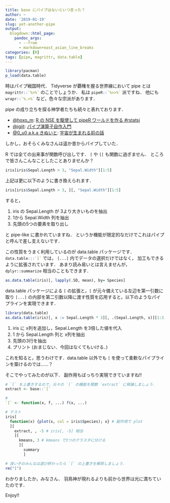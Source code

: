 ```yaml
---
title: base にパイプはないといつ言った？
author: ~
date: '2019-01-19'
slug: yet-another-pipe
output:
  blogdown::html_page:
    pandoc_args: 
      - --from
      - markdown+east_asian_line_breaks
categories: [R]
tags: [pipe, magrittr, data.table]
---
```


```r
library(pacman)
p_load(data.table)
```

時はパイプ戦国時代．
Tidyverse が覇権を握る世界線において  pipe とは `` magrittr::`%>%` ``{.r} のことでしょうか．
私は `` pipeR::`%>>%` ``{.r} 派ですね．
他にも `` wrapr::`%.>%` ``{.r} など，色々な宗派があります．

pipe の成り立ちを探る神学者たちも続々と表れております．

- [@hoxo_m](https://twitter.com/hoxo_m): 
  [R の NSE を駆使して pipeR ワールドを作る #rstatsj](https://qiita.com/hoxo_m/items/3fd3d2520fa014a248cb)
- [@igjit](https://twitter.com/igjit): 
  [パイプ演算子自作入門](https://igjit.github.io/slides/2018/01/tiny_pipe/#/)
- [@0_u0 a.k.a きぬいと](https://twitter.com/0_u0):
  [宇宙が生まれる前の話](https://t.co/40dvNAiUIP)

しかし，おそらくみなさんは遥か昔からパイプしていた．

R では全ての出来事が関数呼び出しです．
`[`{.r} や `[[`{.r} も関数に過ぎません．
ところで皆さんこんなことしたことありませんか？

```r
iris[iris$Sepal.Length > 3, "Sepal.Width"][1:5]
```

上記は更に以下のように書き換えられます．

```r
iris[iris$Sepal.Length > 3, ][, "Sepal.Width"][1:5]
```

すると，

1. iris の Sepal.Length が 3より大きいものを抽出
2. 1から Sepal.Width 列を抽出
3. 先頭の5つの要素を取り出し

と pipe-like に書かれていますね．
というか機能が限定的なだけでこれはパイプと呼んで差し支えないです．

この性質をうまく利用しているのが data.table パッケージです．
`` data.table:::`[` ``{.r} では， `[...]` 内でデータの選択だけではなく，
加工もできるように拡張されています．
あまり読み易いとは言えませんが，`dplyr::summarize` 相当のこともできます．

```r
as.data.table(iris)[, lapply(.SD, mean), by= Species]
```

data.table パッケージによる `[`{.r} の拡張と，`[`{.r} が元々備えている左辺を第一引数に取り `[...]`
の内部を第二引数以降に渡す性質を応用すると，以下のようなパイプラインを実現できます．

```r
library(data.table)
as.data.table(iris)[, x := Sepal.Length * 3][, .(Sepal.Length, x)][1:3, ][]
```

1. iris に x列を追加し，Sepal.Length を3倍した値を代入
2. 1 から Sepal.Length 列と x列を抽出
3. 先頭の3行を抽出
4. プリント (おまじない．今回はなくてもいける．)

これを知ると，思うわけです．data.table 以外でも `[` を使って柔軟なパイプラインを築けるのでは……？

そこでやってみたのが以下．
副作用もばっちり実現できていますね!!

```r
# `[` を上書きするので，元々の `[` の機能を関数 `extract` に移譲しましょう．
extract <- base::`[`

# 
`[` <- function(x, f, ...) f(x, ...)

# テスト
iris[
  function(x) {plot(x, col = iris$Species); x} # 副作用で plot
  ][
    extract, , -5 # iris[, -5] 相当
    ][
      kmeans, 3 # kmeans で3つのクラスタに分ける
      ][
        summary
        ]

# 良い子のみんなは遊び終わったら `[` の上書きを解除しましょう．
rm("[")
```

わかりましたか，みなさん．
羽鳥神が現れるよりも前から世界は光に満ちていたのです．

Enjoy!!
